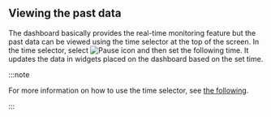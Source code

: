 ## Viewing the past data

The dashboard basically provides the real-time monitoring feature but the past data can be viewed using the time selector at the top of the screen. In the time selector, select ![Pause icon](/img/ico-pause.svg) and then set the following time. It updates the data in widgets placed on the dashboard based on the set time.

:::note

For more information on how to use the time selector, see [the following](usage-ui#timeselector).

:::
